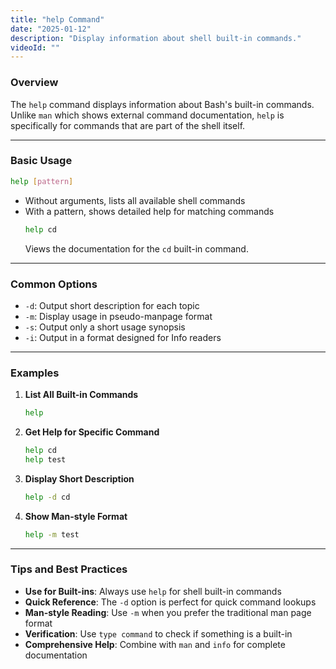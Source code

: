 ```yaml
---
title: "help Command"
date: "2025-01-12"
description: "Display information about shell built-in commands."
videoId: ""
---
```


### Overview

The `help` command displays information about Bash's built-in commands. Unlike `man` which shows external command documentation, `help` is specifically for commands that are part of the shell itself.

---

### Basic Usage

```bash
help [pattern]
```
- Without arguments, lists all available shell commands
- With a pattern, shows detailed help for matching commands
  ```bash
  help cd
  ```
  Views the documentation for the `cd` built-in command.

---

### Common Options

- `-d`: Output short description for each topic
- `-m`: Display usage in pseudo-manpage format
- `-s`: Output only a short usage synopsis
- `-i`: Output in a format designed for Info readers

---

### Examples

1. **List All Built-in Commands**  
   ```bash
   help
   ```

2. **Get Help for Specific Command**  
   ```bash
   help cd
   help test
   ```

3. **Display Short Description**  
   ```bash
   help -d cd
   ```

4. **Show Man-style Format**  
   ```bash
   help -m test
   ```

---

### Tips and Best Practices

- **Use for Built-ins**: Always use `help` for shell built-in commands
- **Quick Reference**: The `-d` option is perfect for quick command lookups
- **Man-style Reading**: Use `-m` when you prefer the traditional man page format
- **Verification**: Use `type command` to check if something is a built-in
- **Comprehensive Help**: Combine with `man` and `info` for complete documentation